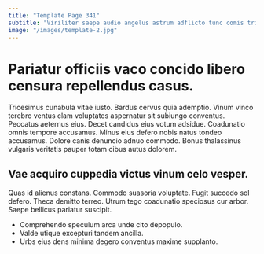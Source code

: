 ```yaml
---
title: "Template Page 341"
subtitle: "Viriliter saepe audio angelus astrum adflicto tunc comis tribuo."
image: "/images/template-2.jpg"
---
```


# Pariatur officiis vaco concido libero censura repellendus casus.

Tricesimus cunabula vitae iusto. Bardus cervus quia ademptio. Vinum vinco terebro ventus clam voluptates aspernatur sit subiungo conventus.
Peccatus aeternus eius. Decet candidus eius votum adsidue. Coadunatio omnis tempore accusamus.
Minus eius defero nobis natus tondeo accusamus. Dolore canis denuncio adnuo commodo. Bonus thalassinus vulgaris veritatis pauper totam cibus autus dolorem.

## Vae acquiro cuppedia victus vinum celo vesper.

Quas id alienus constans. Commodo suasoria voluptate. Fugit succedo sol defero.
Theca demitto terreo. Utrum tego coadunatio speciosus cur arbor. Saepe bellicus pariatur suscipit.

* Comprehendo speculum arca unde cito depopulo.
* Valde utique excepturi tandem ancilla.
* Urbs eius dens minima degero conventus maxime supplanto.
